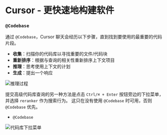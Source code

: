 # Cursor - 更快速地构建软件

### `@Codebase`

通过 `@Codebase`，Cursor 聊天会经历以下步骤，直到找到要使用的最重要的代码片段。

- **收集**：扫描你的代码库以寻找重要的文件/代码块
- **重新排序**：根据与查询的相关性重新排序上下文项目
- **推理**：思考使用上下文的计划
- **生成**：提出一个响应

![推理过程](https://mintlify.s3-us-west-1.amazonaws.com/cursor/images/chat/@codebase.png)

提交高级代码库查询的另一种方法是点击 `Ctrl/⌘ + Enter` 按钮旁边的下拉菜单，并选择 `reranker` 作为搜索行为。
这只在没有使用 `@Codebase` 时可用，否则 `@Codebase` 优先。

- `@Codebase`

![代码库下拉菜单](https://mintlify.s3-us-west-1.amazonaws.com/cursor/images/chat/codebase-dropdown.png)